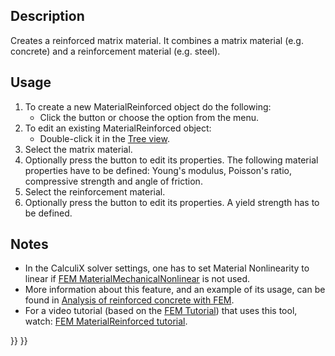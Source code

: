 <languages/>

{{Docnav/it
|[[FEM_MaterialMechanicalNonlinear/it|Materiale non lineare]]
|[[FEM_MaterialEditor/it|Editor dei materiali]]
|[[FEM_Workbench/it|FEM]]
|IconL=FEM_MaterialMechanicalNonlinear.svg
|IconR=FEM_MaterialEditor.svg
|IconC=Workbench_FEM.svg
}}

<div class="mw-translate-fuzzy">
{{GuiCommand/it|Name=FEM MaterialReinforced|Name/it=Materiale rinforzato|MenuLocation= Modello → Materiale rinforzato||Workbenches=[[FEM_Workbench/it|FEM]]|Shortcut=|SeeAlso=[[FEM_tutorial/it|Tutorial FEM]]}}
</div>

==Description==

Creates a reinforced matrix material. It combines a matrix material (e.g. concrete) and a reinforcement material (e.g. steel).

==Usage==

# To create a new MaterialReinforced object do the following:
#* Click the {{Button|[[Image:FEM MaterialReinforced.svg|16px]] [[FEM MaterialReinforced|Reinforced material (concrete)]]}} button or choose the {{MenuCommand|Model → Materials → [[Image:FEM_MaterialReinforced.svg|16px]] Reinforced material (concrete)‏‎}} option from the menu.
# To edit an existing MaterialReinforced object:
#* Double-click it in the [[Tree_view|Tree view]].
# Select the matrix material.
# Optionally press the {{Button|Edit}} button to edit its properties. The following material properties have to be defined: Young's modulus, Poisson's ratio, compressive strength and angle of friction.
# Select the reinforcement material.
# Optionally press the {{Button|Edit}} button to edit its properties. A yield strength has to be defined.

==Notes==

* In the CalculiX solver settings, one has to set Material Nonlinearity to linear if [[FEM_MaterialMechanicalNonlinear|FEM MaterialMechanicalNonlinear]] is not used.
* More information about this feature, and an example of its usage, can be found in [[Analysis_of_reinforced_concrete_with_FEM|Analysis of reinforced concrete with FEM]].
* For a video tutorial (based on the [[FEM_tutorial|FEM Tutorial]]) that uses this tool, watch: [https://www.youtube.com/watch?v=SZTIqhfCSVc FEM MaterialReinforced tutorial].


{{Docnav/it
|[[FEM_MaterialMechanicalNonlinear/it|Materiale non lineare]]
|[[FEM_MaterialEditor/it|Editor dei materiali]]
|[[FEM_Workbench/it|FEM]]
|IconL=FEM_MaterialMechanicalNonlinear.svg
|IconR=FEM_MaterialEditor.svg
|IconC=Workbench_FEM.svg
}}

{{FEM Tools navi{{#translation:}}}}
{{Userdocnavi{{#translation:}}}}